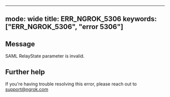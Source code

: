 
---
mode: wide
title: ERR_NGROK_5306
keywords: ["ERR_NGROK_5306", "error 5306"]
---

## Message
SAML RelayState parameter is invalid.




## Further help
If you're having trouble resolving this error, please reach out to [support@ngrok.com](mailto:support@ngrok.com?subject=Help%20with%20ERR_NGROK_5306)

